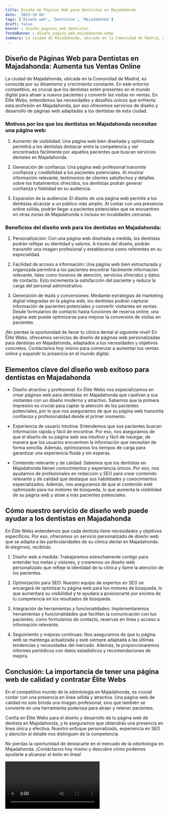 ```yaml
---
title: Diseño de Páginas Web para Dentistas en Majadahonda
date: '2023-10-04'
tags: ['Diseño web', 'Dentistas', 'Majadahonda']
draft: false
banner : diseño_paginas_web_dentistas
fondoBanner : diseño_pagina_web_majadahonda.webp
summary: La ciudad de Majadahonda, ubicada en la Comunidad de Madrid, es conocida por su dinamismo y crecimiento constante. En este entorno competitivo, es crucial que los dentistas estén presentes en el mundo digital para atraer a nuevos pacientes y convertir las visitas en ventas. En Élite Webs, entendemos las necesidades y desafíos únicos que enfrenta esta profesión en Majadahonda, por eso ofrecemos servicios de diseño y desarrollo de páginas web adaptadas a los dentistas de esta ciudad.
---
```


## Diseño de Páginas Web para Dentistas en Majadahonda: Aumenta tus Ventas Online

La ciudad de Majadahonda, ubicada en la Comunidad de Madrid, es conocida por su dinamismo y crecimiento constante. En este entorno competitivo, es crucial que los dentistas estén presentes en el mundo digital para atraer a nuevos pacientes y convertir las visitas en ventas. En Élite Webs, entendemos las necesidades y desafíos únicos que enfrenta esta profesión en Majadahonda, por eso ofrecemos servicios de diseño y desarrollo de páginas web adaptadas a los dentistas de esta ciudad.

### Motivos por los que los dentistas en Majadahonda necesitan una página web:

1. Aumento de visibilidad: Una página web bien diseñada y optimizada permitirá a los dentistas destacar entre la competencia y ser encontrados fácilmente por aquellos pacientes que buscan servicios dentales en Majadahonda.

2. Generación de confianza: Una página web profesional transmite confianza y credibilidad a los pacientes potenciales. Al mostrar información relevante, testimonios de clientes satisfechos y detalles sobre los tratamientos ofrecidos, los dentistas podrán generar confianza y fidelidad en su audiencia.

3. Expansión de la audiencia: El diseño de una página web permite a los dentistas alcanzar a un público más amplio. Al contar con una presencia online sólida, podrán llegar a pacientes potenciales que se encuentren en otras zonas de Majadahonda o incluso en localidades cercanas.

### Beneficios del diseño web para los dentistas en Majadahonda:

1. Personalización: Con una página web diseñada a medida, los dentistas podrán reflejar su identidad y valores. A través del diseño, podrán transmitir una imagen profesional y establecerse como referentes en su especialidad.

2. Facilidad de acceso a información: Una página web bien estructurada y organizada permitirá a los pacientes encontrar fácilmente información relevante, tales como horarios de atención, servicios ofrecidos y datos de contacto. Esto incrementa la satisfacción del paciente y reduce la carga del personal administrativo.

3. Generación de leads y conversiones: Mediante estrategias de marketing digital integradas en la página web, los dentistas podrán capturar información de pacientes potenciales y convertir visitantes en ventas. Desde formularios de contacto hasta funciones de reserva online, una página web puede optimizarse para mejorar la conversión de visitas en pacientes.

¡No pierdas la oportunidad de llevar tu clínica dental al siguiente nivel! En Élite Webs, ofrecemos servicios de diseño de páginas web personalizadas para dentistas en Majadahonda, adaptados a tus necesidades y objetivos concretos. Contáctanos hoy mismo para comenzar a aumentar tus ventas online y expandir tu presencia en el mundo digital.

<GifSeo />

<Cta />

## Elementos clave del diseño web exitoso para dentistas en Majadahonda

- Diseño atractivo y profesional: En Élite Webs nos especializamos en crear páginas web para dentistas en Majadahonda que cautivan a sus visitantes con un diseño moderno y atractivo. Sabemos que la primera impresión es crucial para captar la atención de los pacientes potenciales, por lo que nos aseguramos de que su página web transmita confianza y profesionalidad desde el primer momento.

- Experiencia de usuario intuitiva: Entendemos que sus pacientes buscan información rápida y fácil de encontrar. Por eso, nos aseguramos de que el diseño de su página web sea intuitivo y fácil de navegar, de manera que los usuarios encuentren la información que necesitan de forma sencilla. Además, optimizamos los tiempos de carga para garantizar una experiencia fluida y sin esperas.

- Contenido relevante y de calidad: Sabemos que los dentistas en Majadahonda tienen conocimientos y experiencia únicos. Por eso, nos ayudamos de profesionales en redacción y SEO para crear contenido relevante y de calidad que destaque sus habilidades y conocimientos especializados. Además, nos aseguramos de que el contenido esté optimizado para los motores de búsqueda, lo que aumenta la visibilidad de su página web y atrae a más pacientes potenciales.

## Cómo nuestro servicio de diseño web puede ayudar a los dentistas en Majadahonda

En Élite Webs entendemos que cada dentista tiene necesidades y objetivos específicos. Por eso, ofrecemos un servicio personalizado de diseño web que se adapta a las particularidades de su clínica dental en Majadahonda. Al elegirnos, recibirás:

1. Diseño web a medida: Trabajaremos estrechamente contigo para entender tus metas y visiones, y crearemos un diseño web personalizado que refleje la identidad de tu clínica y llame la atención de los pacientes.

2. Optimización para SEO: Nuestro equipo de expertos en SEO se encargará de optimizar tu página web para los motores de búsqueda, lo que aumentará su visibilidad y te ayudará a posicionarte por encima de tu competencia en los resultados de búsqueda.

3. Integración de herramientas y funcionalidades: Implementaremos herramientas y funcionalidades que faciliten la comunicación con tus pacientes, como formularios de contacto, reservas en línea y acceso a información relevante.

4. Seguimiento y mejoras continuas: Nos aseguramos de que tu página web se mantenga actualizada y esté siempre adaptada a las últimas tendencias y necesidades del mercado. Además, te proporcionaremos informes periódicos con datos estadísticos y recomendaciones de mejora.

## Conclusión: La importancia de tener una página web de calidad y contratar Élite Webs

En el competitivo mundo de la odontología en Majadahonda, es crucial contar con una presencia en línea sólida y atractiva. Una página web de calidad no solo brinda una imagen profesional, sino que también se convierte en una herramienta poderosa para atraer y retener pacientes.

Confía en Élite Webs para el diseño y desarrollo de tu página web de dentista en Majadahonda, y te aseguramos que obtendrás una presencia en línea única y efectiva. Nuestro enfoque personalizado, experiencia en SEO y atención al detalle nos distinguen de la competencia.

No pierdas la oportunidad de destacarte en el mercado de la odontología en Majadahonda. ¡Contáctanos hoy mismo y descubre cómo podemos ayudarte a alcanzar el éxito en línea!

<Video />

<CtaBot job='Dentistas' city='Majadahonda'/>

<Gmaps query='Majadahonda+españa+maps' />